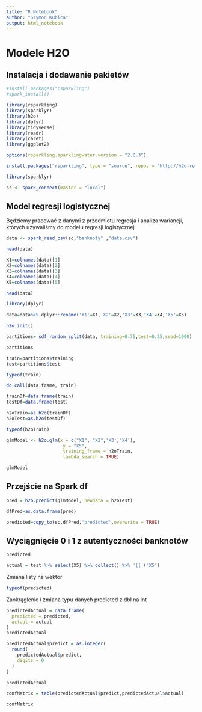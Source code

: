 ---
title: "R Notebook"
author: "Szymon Kubica"
output: html_notebook
---

# Modele H2O

## Instalacja i dodawanie pakietów

```{r warning=FALSE}
#install.packages("rsparkling")
#spark_install()
```

```{r warning=FALSE}
library(rsparkling)
library(sparklyr)
library(h2o)
library(dplyr)
library(tidyverse)
library(readr)
library(caret)
library(ggplot2)
```

```{r}
options(rsparkling.sparklingwater.version = "2.0.3")
```

```{r}
install.packages("rsparkling", type = "source", repos = "http://h2o-release.s3.amazonaws.com/sparkling-water/spark-2.4/3.44.0.3-1-2.4/R")
```

```{r}
library(sparklyr)

sc <- spark_connect(master = "local")
```

## Model regresji logistycznej

Będziemy pracować z danymi z przedmiotu regresja i analiza wariancji, których używaliśmy do modelu regresji logistycznej.

```{r warning=FALSE}
data <- spark_read_csv(sc,"banknoty" ,"data.csv")
```

```{r}
head(data)
```

```{r}
X1=colnames(data)[1]
X2=colnames(data)[2]
X3=colnames(data)[3]
X4=colnames(data)[4]
X5=colnames(data)[5]
```

```{r}
head(data)
```

```{r}
library(dplyr)
```

```{r warning=FALSE}
data=data%>% dplyr::rename('X1'=X1,'X2'=X2,'X3'=X3,'X4'=X4,'X5'=X5)
```

```{r warning=FALSE}
h2o.init()
```


```{r}
partitions= sdf_random_split(data, training=0.75,test=0.25,seed=1000)
```

```{r}
partitions
```

```{r}
train=partitions$training
test=partitions$test
```

```{r}
typeof(train)
```

```{r}
do.call(data.frame, train)
```


```{r}
trainDf=data.frame(train)
testDf=data.frame(test)
```

```{r}
h2oTrain=as.h2o(trainDf)
h2oTest=as.h2o(testDf)
```

```{r}
typeof(h2oTrain)
```

```{r}
glmModel <- h2o.glm(x = c("X1", "X2",'X3','X4'), 
                     y = "X5", 
                     training_frame = h2oTrain,
                     lambda_search = TRUE)
```

```{r}
glmModel
```

## Przejście na Spark df

```{r}
pred = h2o.predict(glmModel, newdata = h2oTest)

dfPred=as.data.frame(pred)

predicted=copy_to(sc,dfPred,'predicted',overwrite = TRUE)

```

## Wyciągnięcie 0 i 1 z autentyczności banknotów

```{r}
predicted
```

```{r}
actual = test %>% select(X5) %>% collect() %>% '[['("X5")
```

Zmiana listy na wektor

```{r}
typeof(predicted)
```

Zaokrąglenie i zmiana typu danych predicted z dbl na int


```{r}
predictedActual = data.frame(
  predicted = predicted,
  actual = actual
)
predictedActual
```

```{r}
predictedActual$predict = as.integer(
  round(
    predictedActual$predict,
    digits = 0
  )
)
```

```{r}
predictedActual
```

```{r}
confMatrix = table(predictedActual$predict,predictedActual$actual)
```

```{r}
confMatrix
```

